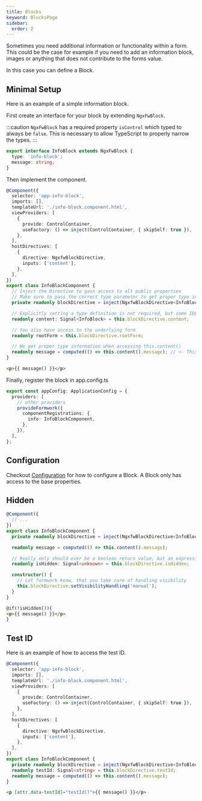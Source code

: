 ```yaml
---
title: Blocks
keyword: BlocksPage
sidebar:
  order: 2
---
```






Sometimes you need additional information or functionality within a form. This could be the case for example if you need to add an information block, images or anything that does not contribute to the forms value.

In this case you can define a Block.

## Minimal Setup

Here is an example of a simple information block.

First create an interface for your block by extending `NgxFwBlock`.

:::caution
`NgxFwBlock` has a required property `isControl` which typed to always be `false`. This is necessary to allow TypeScript to properly narrow the types.
:::

```ts title="info-block.type.ts"
export interface InfoBlock extends NgxFwBlock {
  type: 'info-block';
  message: string;
}
```

Then implement the component.

```ts title="info-block.component.ts"
@Component({
  selector: 'app-info-block',
  imports: [],
  templateUrl: './info-block.component.html',
  viewProviders: [
    {
      provide: ControlContainer,
      useFactory: () => inject(ControlContainer, { skipSelf: true }),
    },
  ],
  hostDirectives: [
    {
      directive: NgxfwBlockDirective,
      inputs: ['content'],
    },
  ],
})
export class InfoBlockComponent {
  // Inject the Directive to gain access to all public properties
  // Make sure to pass the correct type parameter to get proper type information
  private readonly blockDirective = inject(NgxfwBlockDirective<InfoBlock>);

  // Explicitly setting a type definition is not required, but some IDEs work better if they are present
  readonly content: Signal<InfoBlock> = this.blockDirective.content;

  // You also have access to the underlying form
  readonly rootForm = this.blockDirective.rootForm;

  // We get proper type information when accessing this.content()
  readonly message = computed(() => this.content().message); // <- This is the custom property for your block
}
```

```html title="info-block.component.html"
<p>{{ message() }}</p>
```

Finally, register the block in app.config.ts

```ts title="app.config.ts"
export const appConfig: ApplicationConfig = {
  providers: [
    // other providers
    provideFormwork({
      componentRegistrations: {
        info: InfoBlockComponent,
      },
    }),
  ],
};
```

## Configuration

Checkout [Configuration](/guides/configuration) for how to configure a Block. A Block only has access to the base properties.

## Hidden

<HiddenExplanation />

```ts title="info-block.component.ts"
@Component({
  // ...
})
export class InfoBlockComponent {
  private readonly blockDirective = inject(NgxfwBlockDirective<InfoBlock>);

  readonly message = computed(() => this.content().message);

  // Really only should ever be a boolean return value, but an expression could also return a number, string or object
  readonly isHidden: Signal<unknown> = this.blockDirective.isHidden;

  constructor() {
    // Let formwork know, that you take care of handling visibility
    this.blockDirective.setVisibilityHandling('manual');
  }
}
```

```html title="info-block.component.html"
@if(!isHidden()){
<p>{{ message() }}</p>
}
```

## Test ID

<TestId />

Here is an example of how to access the test ID.

```ts title="info-block.component.ts"
@Component({
  selector: 'app-info-block',
  imports: [],
  templateUrl: './info-block.component.html',
  viewProviders: [
    {
      provide: ControlContainer,
      useFactory: () => inject(ControlContainer, { skipSelf: true }),
    },
  ],
  hostDirectives: [
    {
      directive: NgxfwBlockDirective,
      inputs: ['content'],
    },
  ],
})
export class InfoBlockComponent {
  private readonly blockDirective = inject(NgxfwBlockDirective<InfoBlock>);
  readonly testId: Signal<string> = this.blockDirective.testId;
  readonly message = computed(() => this.content().message);
}
```

```html title="info-block.component.html"
<p [attr.data-testId]="testId()">{{ message() }}</p>
```
